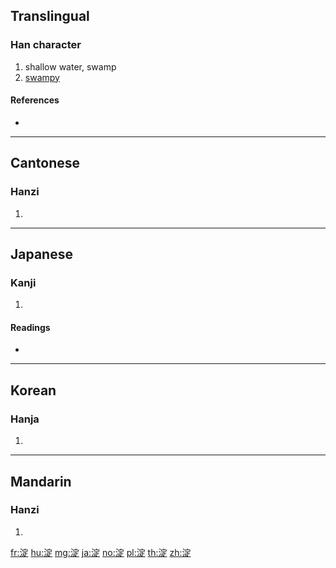 {{also|澱}}
==Translingual==
{{zh-hanzi-box|淀|淀/[[澱]]}}

===Han character===
{{Han char|rn=85|rad=水|as=08|sn=11|four=33181|canj=EJMO}}

# shallow water, swamp
# [[swampy]]

====References====
* {{Han ref|kx=0628.280|dkj=17610|dj=1030.170|hdz=31661.020|uh=6DC0|ud=28096|bh=D5E0|bd=54752}}

----

==Cantonese==

===Hanzi===
{{yue-hanzi|jyut=din6|y=din6|tra=澱}}

# {{defn|lang=yue|sort=水08}}

----

==Japanese==

===Kanji===
{{ja-kanji|grade=n|rs=水08}}

# {{defn|lang=ja|sort=水08}}

====Readings====
* {{ja-readings|on=[[てん]] (ten), [[でん]] (den)|kun=[[よど]] (yodo), [[よどむ]] (yodomu)}}

----

==Korean==

===Hanja===
{{ko-hanja|hangeul=정|eumhun=|rv=jeong|mr=chŏng|y=ceng}}

# {{defn|lang=ko|sort=水08}}

----

==Mandarin==

===Hanzi===
{{cmn-hanzi|tra=澱|pin=[[diàn]] ([[dian4]]), [[xiáo]] ([[xiao2]])|wg=tien<sup>4</sup>, hsiao<sup>2</sup>}}

# {{defn|lang=cmn|sort=水08}}

[[fr:淀]]
[[hu:淀]]
[[mg:淀]]
[[ja:淀]]
[[no:淀]]
[[pl:淀]]
[[th:淀]]
[[zh:淀]]